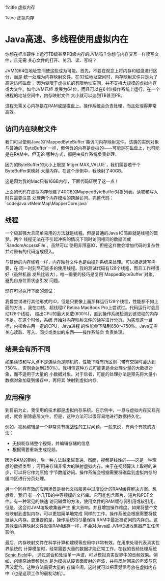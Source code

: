 %title 虚拟内存

%toc 虚拟内存


= Java高速、多线程使用虚拟内在 =

你想在标准硬件上运行TB级甚至PB级内存的JVM吗？你想与内存交互一样读写文件，且无需
关心文件的打开、关闭、读、写吗？

JVM的64位地址空间使这些成为可能。首先，不要在观念上将内存和磁盘进行区分，而是
统一处理为内存映射文件。在32位地址空间时，内存映射文件只是为了高速访问磁盘；
因为受限于虚拟机的有限地址空间，并不支持大规模的虚拟内存或大文件。如今JVM已经
发展为64位，而且可以在64位操作系统上运行。在一个进程的地址空间中，内存映射文件
大小就可以达到TB甚至PB。

进程无需关心内存是在RAM或是磁盘上。操作系统会负责处理，而且处理得非常高效。

== 访问内在映射文件 ==

我们可以使用Java的`MappedByteBuffer`类访问内存映射文件。该类的实例对象与普通的
`ByteBuffer`一样，但包含的内存是虚拟的——可能是在磁盘上，也可能是在RAM中。但无论
哪种方式，都是由操作系统负责处理。

因为的ByteBuffer的大小上限是`Intger.MAX_VALUE`，我们需要若干个ByteBuffer来映射
大量内存。在这个示例中，我映射了40GB。

这是因为我的Mac只有16GB内存，下面代码证明了这一点！

{{{class="brush: java"
}}}

上面的代码在虚拟内存创建了40GB的MappedByteBuffer对象列表。读取和写入时只需要注意
处理两个内存模块的跨越访问。完整代码：`code\java.vtMemMap\MapperCore.java`

== 线程 ==

一个极其强大且简单易用的方法就是线程。但是普通的Java IO简直就是线程的噩梦。两个
线程无法在不引起冲突的情况下同时访问相同的数据流或`RandomAccessFile`。虽然可以
使用非阻塞IO，但是这样做会增加代码的复杂性并对原有的代码造成侵入。

与其他的内存线程一样，内存映射文件也是由操作系统来处理。可以根据读写需要，在
同一时刻尽可能多的使用线程。我的测试代码有128个线程，而且工作得很好（虽然机器
发热比较大）。唯一重要的技巧是复用`MappedByteBuffer`对象，避免自身位置状态引发
问题。

现在可以执行下面的测试：

{{{class="brush: java"
@Test
public void readWriteCycleThreaded() throws IOException {
	final MapperCore mapper = new MapperCore("/tmp/MemoryMap", BIG_SIZE);
	final AtomicInteger fails = new AtomicInteger();
	final AtomicInteger done = new AtomicInteger();

	Runnable r = new Runnable() {
		public void run() {
			try {
				// Set to 0 for sequential test
				long off = (long) ((BIG_SIZE - 1024) * Math.random());
				System.out.println("Running new thread");
				byte[] bOut = new byte[1024];
				double counts = 10000000;
				for (long i = 0; i < counts; ++i) {
					ByteBuffer buf = ByteBuffer.wrap(bOut);
					long pos = (long) (((BIG_SIZE - 1024) * (i / counts)) + off) % 
						(BIG_SIZE - 1024);
					// Align with 8 byte boundary
					pos = pos / 8;
					pos = pos * 8;

					for (int j = 0; j < 128; ++j) {
						buf.putLong(pos + j * 8);
					}
					mapper.put(pos, bOut);

					byte[] bIn = mapper.get(pos, 1024);
					buf = ByteBuffer.wrap(bIn);
					for (int j = 0; j < 128; ++j) {
						long val = buf.getLong();
						if (val != pos + j * 8) {
							throw new RuntimeException("Error at "
									+ (pos + j * 8) + " was " + val);
						}
					}
				}
				System.out.println("Thread Complete");
			} catch (Throwable e) {
				e.printStackTrace();
				fails.incrementAndGet();
			} finally {
				done.incrementAndGet();
			}
		}
	};

	int nThreads = 128;
	for (int i = 0; i < nThreads; ++i) {
		new Thread(r).start();
	}
	while (done.intValue() != nThreads) {
		try {
			Thread.sleep(1000);
		} catch (InterruptedException e) {
			// ignore
		}
	}
	if (fails.intValue() != 0) {
		throw new RuntimeException("It failed " + fails.intValue());
	}
}
}}}

我曾尝试进行其他形式的IO，但是只要像上面那样运行128个线程，性能都不如上面的方法
。我在四核、超线程I7 Retina MacBook Pro上尝试过。代码运行时会启动128个线程，
超出CPU的最大负载(800%)，直到操作系统检测到该进程的内存不足。在这个时候，系统
开始对内存映射文件的读写进行分页。为实现这一目标，内核会占用一定的CPU，Java进程
的性能会下降到650～750%。Java无需关心读取、写入、同步或类似的东西——操作系统会
负责处理。

== 结果会有所不同 ==

如果读取和写入点不是连续而是随机的，性能下降有所区别（带有交换时会达到750%，
否则会达到250%）。我相信这种方式可能更适合处理少量的大数据对象，而不适用于大量的
小数据对象。对于后者，可能的处理办法是预先将大量小数据对象加载到缓存中，再将其
映射到虚拟内存。

== 应用程序 ==

到目前为止，我使用的技术都是虚拟内存系统。在示例中，一旦与虚拟内存交互完成，就会
删除底层文件。但是，这种方法可以很容易地进行数据持久化。

例如，视频编辑是一个非常具有挑战性的工程问题。一般来说，有两个有效的方法：

* 无损耗存储整个视频，并编辑存储的信息
* 根据需要重新生成视频。

因为RAM的制约，后一种方法越来越普遍。然而，视频是线性的——这是一种理想的数据类型
，可用来存储非常大的映射虚拟内存。由于在视频算法上取得的进步，可以将它作为原始
字节数组访问。操作系统会根据需要将磁盘到虚拟内存的缓冲区进行分页处理。

另一个同样有效的应用场景是替代文档服务中过度设计的RAM缓存解决方案。想想看，我们
有一个几TB的中等规模的文档库。它可能包含图片、短片和PDF文件。有一种常见的快速
访问磁盘的方法，使用文件的RAM缓存弱引用或软引用。但是，这会对JVM垃圾收集器产生
重大影响，并且增加操作难度。如果将整个文档映射到虚拟内存，可以更加简单地完成
同样的工作。操作系统会根据需要将数据读入内存。更重要的是，操作系统将尽量保持
RAM中最近被访问的内存页。这意味着内存映射文件就像RAM缓存一样，不会对Java或
JVM垃圾收集器产生任何影响。

最后，内存映射文件在科学计算和建模等应用中非常有效。在用来处理代表真实世界系统的
计算模型时，经常需要大量的数据才能正常工作。在我的音频处理系统
[[http://http://www.sonicfield.co.uk|Sonic Field]]中，
通过混合和处理单一声波，可以模拟真实世界中的音频效果。例如，创建原始音频副本
是为模拟从硬表面反射的声波，并将反射回来的声波与原声波混合。这种方法需要大量的
存储空间，这时就可以把音频信号放在虚拟内存中（也是这项工作的最初动机）。

